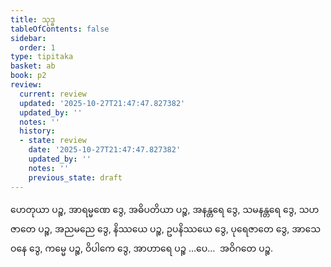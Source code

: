 ```yaml
---
title: သုဒ္ဓ
tableOfContents: false
sidebar:
  order: 1
type: tipitaka
basket: ab
book: p2
review:
  current: review
  updated: '2025-10-27T21:47:47.827382'
  updated_by: ''
  notes: ''
  history:
  - state: review
    date: '2025-10-27T21:47:47.827382'
    updated_by: ''
    notes: ''
    previous_state: draft
---
```



<ReviewStatus review={frontmatter.review} showDetails={true} />

<HypothesisAnnotation frontmatter={frontmatter} />

<DynamicBreadcrumb />

<Division number="267" book="p2" e="ch" v="38" p="472">

<Paragraph number="4653" book="p2">
ဟေတုယာ ပဉ္စ, အာရမ္မဏေ ဒွေ, အဓိပတိယာ ပဉ္စ, အနန္တရေ ဒွေ, သမနန္တရေ ဒွေ, သဟဇာတေ ပဉ္စ, အညမညေ ဒွေ, နိဿယေ ပဉ္စ, ဥပနိဿယေ ဒွေ, ပုရေဇာတေ ဒွေ, အာသေဝနေ ဒွေ, ကမ္မေ ပဉ္စ, ဝိပါကေ ဒွေ, အာဟာရေ ပဉ္စ …ပေ…  အဝိဂတေ ပဉ္စ.
</Paragraph>
</Division>